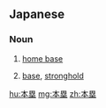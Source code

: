 ==Japanese==
{{ja-kanjitab|ほん|るい|yomi=o}}

===Noun===
{{ja-noun|ほんるい|kyu=本壘}}

# {{lb|ja|baseball|sort=ほんるい}} [[home base]]
# [[base]], [[stronghold]]

[[hu:本塁]]
[[mg:本塁]]
[[zh:本塁]]